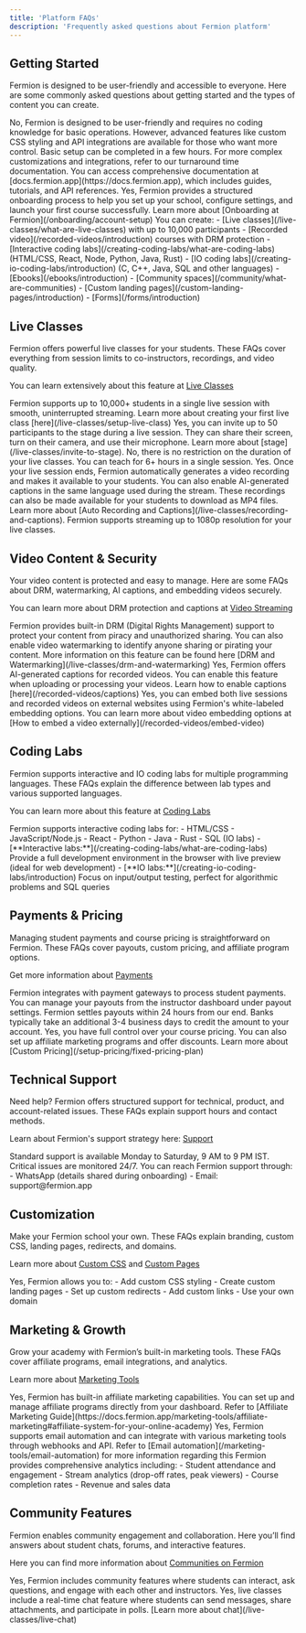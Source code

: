 ```yaml
---
title: 'Platform FAQs'
description: 'Frequently asked questions about Fermion platform'
---
```


## Getting Started

Fermion is designed to be user-friendly and accessible to everyone. 
Here are some commonly asked questions about getting started and the types of content you can create.

<Accordion title="Do I need technical knowledge to use Fermion?">
No, Fermion is designed to be user-friendly and requires no coding knowledge for basic operations. However, advanced features like custom CSS styling and API integrations are available for those who want more control.
</Accordion>

<Accordion title="How long does it take to set up my school?">
Basic setup can be completed in a few hours. For more complex customizations and integrations, refer to our turnaround time documentation.
</Accordion>

<Accordion title="Where can I find tutorials and documentation?">
You can access comprehensive documentation at [docs.fermion.app](https://docs.fermion.app), which includes guides, tutorials, and API references.
</Accordion>

<Accordion title="Is there an onboarding process at Fermion?">
Yes, Fermion provides a structured onboarding process to help you set up your school, configure settings, and launch your first course successfully. Learn more about [Onboarding at Fermion](/onboarding/account-setup)
</Accordion>


<Accordion title="What types of content can I create on Fermion?">
You can create:
- [Live classes](/live-classes/what-are-live-classes) with up to 10,000 participants
- [Recorded video](/recorded-videos/introduction) courses with DRM protection
- [Interactive coding labs](/creating-coding-labs/what-are-coding-labs) (HTML/CSS, React, Node, Python, Java, Rust)
- [IO coding labs](/creating-io-coding-labs/introduction) (C, C++, Java, SQL and other languages)
- [Ebooks](/ebooks/introduction)
- [Community spaces](/community/what-are-communities)
- [Custom landing pages](/custom-landing-pages/introduction)
- [Forms](/forms/introduction)
</Accordion>

## Live Classes

Fermion offers powerful live classes for your students. 
These FAQs cover everything from session limits to co-instructors, recordings, and video quality.

You can learn extensively about this feature at [Live Classes](/live-classes/what-are-live-classes)

<Accordion title="How many students can attend my live class?">
Fermion supports up to 10,000+ students in a single live session with smooth, uninterrupted streaming. Learn more about creating your first live class [here](/live-classes/setup-live-class)
</Accordion>

<Accordion title="Can I invite co-instructors or guests to my live class?">
Yes, you can invite up to 50 participants to the stage during a live session. They can share their screen, turn on their camera, and use their microphone. Learn more about [stage](/live-classes/invite-to-stage).
</Accordion>

<Accordion title="Is there a time limit for live classes?">
No, there is no restriction on the duration of your live classes. You can teach for 6+ hours in a single session.
</Accordion>

<Accordion title="Are live classes automatically recorded?">
Yes. Once your live session ends, Fermion automatically generates a video recording and makes it available to your students. 
You can also enable AI-generated captions in the same language used during the stream. 
These recordings can also be made available for your students to download as MP4 files.  
Learn more about [Auto Recording and Captions](/live-classes/recording-and-captions).
</Accordion>

<Accordion title="What video quality is supported for live streaming?">
Fermion supports streaming up to 1080p resolution for your live classes.
</Accordion>

## Video Content & Security

Your video content is protected and easy to manage. Here are some FAQs about DRM, watermarking, AI captions, and embedding videos securely.

You can learn more about DRM protection and captions at [Video Streaming](/recorded-videos/introduction)

<Accordion title="How is my video content protected?">
Fermion provides built-in DRM (Digital Rights Management) support to protect your content from piracy and unauthorized sharing. 
You can also enable video watermarking to identify anyone sharing or pirating your content. More information on this feature can be found here [DRM and Watermarking](/live-classes/drm-and-watermarking)
</Accordion>

<Accordion title="Can I add captions to my recorded videos?">
Yes, Fermion offers AI-generated captions for recorded videos. You can enable this feature when uploading or processing your videos. Learn how to enable captions [here](/recorded-videos/captions)
</Accordion>

<Accordion title="Can I embed videos outside of Fermion?">
Yes, you can embed both live sessions and recorded videos on external websites using Fermion's white-labeled embedding options. You can learn more about video embedding options at [How to embed a video externally](/recorded-videos/embed-video)
</Accordion>

## Coding Labs

Fermion supports interactive and IO coding labs for multiple programming languages. 
These FAQs explain the difference between lab types and various supported languages.

You can learn more about this feature at [Coding Labs](/creating-coding-labs/what-are-coding-labs)

<Accordion title="What programming languages are supported in coding labs?">
Fermion supports interactive coding labs for:
- HTML/CSS
- JavaScript/Node.js
- React
- Python
- Java
- Rust
- SQL (IO labs)
</Accordion>

<Accordion title="What are the differences between Interactive and IO coding labs?">
- [**Interactive labs:**](/creating-coding-labs/what-are-coding-labs) Provide a full development environment in the browser with live preview (ideal for web development)
- [**IO labs:**](/creating-io-coding-labs/introduction) Focus on input/output testing, perfect for algorithmic problems and SQL queries
</Accordion>

## Payments & Pricing

Managing student payments and course pricing is straightforward on Fermion. 
These FAQs cover payouts, custom pricing, and affiliate program options.  

Get more information about [Payments](/setup-pricing/fixed-pricing-plan)

<Accordion title="How do I receive payments from my students?">
Fermion integrates with payment gateways to process student payments. You can manage your payouts from the instructor dashboard under payout settings.
</Accordion>

<Accordion title="How long does it take for payouts to be credited?">
Fermion settles payouts within 24 hours from our end. Banks typically take an additional 3-4 business days to credit the amount to your account.
</Accordion>

<Accordion title="Can I create custom pricing for my courses?">
Yes, you have full control over your course pricing. You can also set up affiliate marketing programs and offer discounts. Learn more about [Custom Pricing](/setup-pricing/fixed-pricing-plan)
</Accordion>

## Technical Support

Need help? Fermion offers structured support for technical, product, and account-related issues. 
These FAQs explain support hours and contact methods.

Learn about Fermion's support strategy here: [Support](/onboarding/support-strategy)

<Accordion title="What are the support hours?">
Standard support is available Monday to Saturday, 9 AM to 9 PM IST. Critical issues are monitored 24/7.
</Accordion>

<Accordion title="How can I contact support?">
You can reach Fermion support through:
- WhatsApp (details shared during onboarding)
- Email: support@fermion.app
</Accordion>

## Customization

Make your Fermion school your own. These FAQs explain branding, custom CSS, landing pages, redirects, and domains.

Learn more about [Custom CSS](/manage-settings/custom-css-styling) and [Custom Pages](/custom-landing-pages/introduction)

<Accordion title="Can I customize the look of my school?">
Yes, Fermion allows you to:
- Add custom CSS styling
- Create custom landing pages
- Set up custom redirects
- Add custom links
- Use your own domain
</Accordion>

## Marketing & Growth

Grow your academy with Fermion’s built-in marketing tools. 
These FAQs cover affiliate programs, email integrations, and analytics.

Learn more about [Marketing Tools](/marketing-tools/affiliate-marketing)

<Accordion title="Does Fermion support affiliate marketing?">
Yes, Fermion has built-in affiliate marketing capabilities. You can set up and manage affiliate programs directly from your dashboard.  
Refer to [Affiliate Marketing Guide](https://docs.fermion.app/marketing-tools/affiliate-marketing#affiliate-system-for-your-online-academy)
</Accordion>

<Accordion title="Can I integrate with email marketing tools?">
Yes, Fermion supports email automation and can integrate with various marketing tools through webhooks and API. Refer to [Email automation](/marketing-tools/email-automation) for more information regarding this
</Accordion>

<Accordion title="What analytics are available?">
Fermion provides comprehensive analytics including:
- Student attendance and engagement
- Stream analytics (drop-off rates, peak viewers)
- Course completion rates
- Revenue and sales data
</Accordion>

## Community Features

Fermion enables community engagement and collaboration. 
Here you’ll find answers about student chats, forums, and interactive features.

Here you can find more information about [Communities on Fermion](/community/what-are-communities)

<Accordion title="Can I create a community for my students?">
Yes, Fermion includes community features where students can interact, ask questions, and engage with each other and instructors.
</Accordion>

<Accordion title="Can students chat during live classes?">
Yes, live classes include a real-time chat feature where students can send messages, share attachments, and participate in polls. [Learn more about chat](/live-classes/live-chat)
</Accordion>

